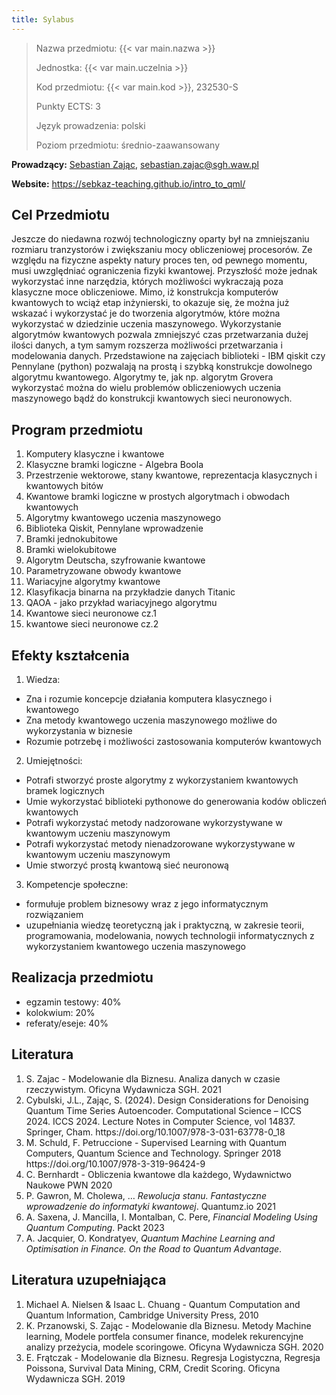 ```yaml
---
title: Sylabus
---
```


> Nazwa przedmiotu: {{< var main.nazwa >}}
> 
> Jednostka: {{< var main.uczelnia >}}
> 
> Kod przedmiotu: {{< var main.kod >}}, 232530-S
>
> Punkty ECTS: 3
>
> Język prowadzenia: polski
>
> Poziom przedmiotu: średnio-zaawansowany


**Prowadzący:** [Sebastian Zając](https://sebastianzajac.pl), 
  [sebastian.zajac@sgh.waw.pl](mailto:sebastian.zajac@sgh.waw.pl)


**Website:**
  [https://sebkaz-teaching.github.io/intro_to_qml/](https://sebkaz-teaching.github.io/qml2024/)



## Cel Przedmiotu

Jeszcze do niedawna rozwój technologiczny oparty był na zmniejszaniu rozmiaru tranzystorów i zwiększaniu mocy obliczeniowej procesorów. 
Ze względu na fizyczne aspekty natury proces ten, od pewnego momentu, musi uwzględniać ograniczenia fizyki kwantowej. 
Przyszłość może jednak wykorzystać inne narzędzia, których możliwości wykraczają poza klasyczne moce obliczeniowe. 
Mimo, iż konstrukcja komputerów kwantowych to wciąż etap inżynierski, to okazuje się, że można już wskazać i wykorzystać je do tworzenia algorytmów, 
które można wykorzystać w dziedzinie uczenia maszynowego. 
Wykorzystanie algorytmów kwantowych pozwala zmniejszyć czas przetwarzania dużej ilości danych, a tym samym rozszerza możliwości 
przetwarzania i modelowania danych. Przedstawione na zajęciach biblioteki - IBM qiskit czy Pennylane (python) pozwalają na prostą
i szybką konstrukcje dowolnego algorytmu kwantowego. 
Algorytmy te, jak np. algorytm Grovera wykorzystać można do wielu problemów obliczeniowych uczenia
maszynowego bądź do konstrukcji kwantowych sieci neuronowych.

## Program przedmiotu

1. Komputery klasyczne i kwantowe
2. Klasyczne bramki logiczne - Algebra Boola
3. Przestrzenie wektorowe, stany kwantowe, reprezentacja klasycznych i kwantowych bitów
4. Kwantowe bramki logiczne w prostych algorytmach i obwodach kwantowych
5. Algorytmy kwantowego uczenia maszynowego
6. Biblioteka Qiskit, Pennylane wprowadzenie
7. Bramki jednokubitowe
8. Bramki wielokubitowe
9. Algorytm Deutscha, szyfrowanie kwantowe
10. Parametryzowane obwody kwantowe
11. Wariacyjne algorytmy kwantowe
12. Klasyfikacja binarna na przykładzie danych Titanic
13. QAOA - jako przykład wariacyjnego algorytmu
14. Kwantowe sieci neuronowe cz.1
15. kwantowe sieci neuronowe cz.2 


## Efekty kształcenia

1. Wiedza:

- Zna i rozumie koncepcje działania komputera klasycznego i kwantowego
- Zna metody kwantowego uczenia maszynowego możliwe do wykorzystania w biznesie
- Rozumie potrzebę i możliwości zastosowania komputerów kwantowych

2. Umiejętności:

- Potrafi stworzyć proste algorytmy z wykorzystaniem kwantowych bramek logicznych
- Umie wykorzystać biblioteki pythonowe do generowania kodów obliczeń kwantowych
- Potrafi wykorzystać metody nadzorowane wykorzystywane w kwantowym uczeniu maszynowym
- Potrafi wykorzystać metody nienadzorowane wykorzystywane w kwantowym uczeniu maszynowym
- Umie stworzyć prostą kwantową sieć neuronową

3. Kompetencje społeczne:

- formułuje problem biznesowy wraz z jego informatycznym rozwiązaniem
- uzupełniania wiedzę teoretyczną jak i praktyczną, w zakresie teorii, programowania, modelowania, nowych technologii informatycznych z wykorzystaniem kwantowego uczenia maszynowego

## Realizacja przedmiotu

- egzamin testowy: 40\%
- kolokwium: 20\%
- referaty/eseje: 40\%

## Literatura

1. S. Zajac - Modelowanie dla Biznesu. Analiza danych w czasie rzeczywistym. Oficyna Wydawnicza SGH. 2021
2. Cybulski, J.L., Zając, S. (2024). Design Considerations for Denoising Quantum Time Series Autoencoder. Computational Science – ICCS 2024. ICCS 2024. Lecture Notes in Computer Science, vol 14837. Springer, Cham. https://doi.org/10.1007/978-3-031-63778-0_18 
3. M. Schuld, F. Petruccione - Supervised Learning with Quantum Computers, Quantum Science and Technology. Springer 2018 https://doi.org/10.1007/978-3-319-96424-9
4. C. Bernhardt - Obliczenia kwantowe dla każdego, Wydawnictwo Naukowe PWN 2020
5. P. Gawron, M. Cholewa, ... _Rewolucja stanu. Fantastyczne wprowadzenie do informatyki kwantowej_. Quantumz.io 2021
6.  A. Saxena, J. Mancilla, I. Montalban, C. Pere, _Financial Modeling Using Quantum Computing_. Packt 2023
7. A. Jacquier, O. Kondratyev, _Quantum Machine Learning and Optimisation in Finance. On the Road to Quantum Advantage_.

## Literatura uzupełniająca

1. Michael A. Nielsen & Isaac L. Chuang - Quantum Computation and Quantum Information, Cambridge University Press, 2010
2. K. Przanowski, S. Zając - Modelowanie dla Biznesu. Metody Machine learning, Modele portfela consumer finance, modelek rekurencyjne analizy przeżycia, modele scoringowe. Oficyna Wydawnicza SGH. 2020
3. E. Frątczak - Modelowanie dla Biznesu. Regresja Logistyczna, Regresja Poissona, Survival Data Mining, CRM, Credit Scoring. Oficyna Wydawnicza SGH. 2019